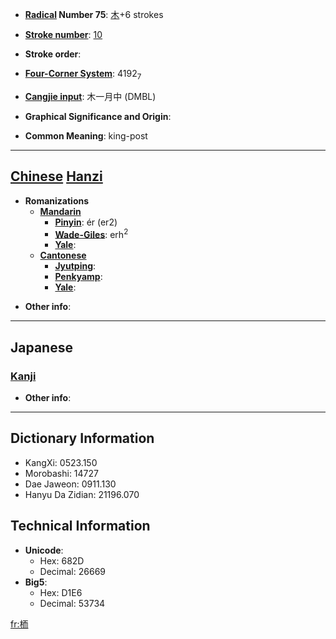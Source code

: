 * '''[[Wiktionary:Chinese radical index| Radical]] Number 75''': [[Wiktionary:Chinese radical index 木|木]]+6 strokes

* '''[[Wiktionary:Chinese total strokes index|Stroke number]]''': [[Wiktionary:Chinese total strokes index 10|10]]

* '''Stroke order''': 

* '''[[Wiktionary:Chinese four corner index|Four-Corner System]]''': 4192<sub>7</sub>

* '''[[Wiktionary:Chinese Cangjie index|Cangjie input]]''': 木一月中 (DMBL)

* '''Graphical Significance and Origin''': 

* '''Common Meaning''': king-post

----

== [[Chinese]] [[Hanzi]] ==

* '''Romanizations'''
** '''[[Mandarin]]'''
*** '''[[Pinyin]]''': ér (er2)
*** '''[[Wade-Giles]]''': erh<sup>2</sup>
*** '''[[Yale]]''': 
** '''[[Cantonese]]'''
*** '''[[Jyutping]]''':
*** '''[[Penkyamp]]''': 
*** '''[[Yale]]''': 

* '''Other info''': 

----

==Japanese==
===[[Kanji]]===
{{kanji|on readings=[[じ]] (ji), [[に]] (ni)|kun readings=[[ますがた]] (masugata)}}

* '''Other info''':  

----

== Dictionary Information ==

* KangXi: 0523.150
* Morobashi: 14727
* Dae Jaweon: 0911.130
* Hanyu Da Zidian: 21196.070

== Technical Information ==

* '''Unicode''':
** Hex: 682D
** Decimal: 26669
* '''Big5''':
** Hex: D1E6
** Decimal: 53734

[[fr:栭]]